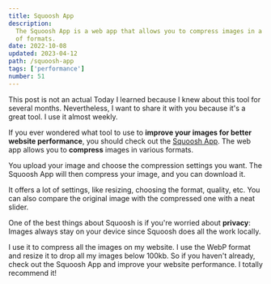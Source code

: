 ```yaml
---
title: Squoosh App
description:
  The Squoosh App is a web app that allows you to compress images in a variety
  of formats.
date: 2022-10-08
updated: 2023-04-12
path: /squoosh-app
tags: ['performance']
number: 51
---
```


This post is not an actual Today I learned because I knew about this tool for
several months. Nevertheless, I want to share it with you because it's a great
tool. I use it almost weekly.

If you ever wondered what tool to use to **improve your images for better
website performance**, you should check out the
[Squoosh App](https://squoosh.app/). The web app allows you to **compress**
images in various formats.

You upload your image and choose the compression settings you want. The Squoosh
App will then compress your image, and you can download it.

It offers a lot of settings, like resizing, choosing the format, quality, etc.
You can also compare the original image with the compressed one with a neat
slider.

One of the best things about Squoosh is if you're worried about **privacy**:
Images always stay on your device since Squoosh does all the work locally.

I use it to compress all the images on my website. I use the WebP format and
resize it to drop all my images below 100kb. So if you haven't already, check
out the Squoosh App and improve your website performance. I totally recommend
it!
